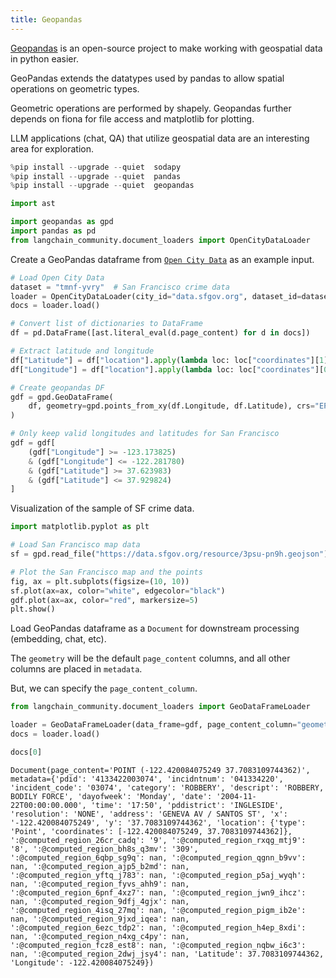 ```yaml
---
title: Geopandas
---
```


[Geopandas](https://geopandas.org/en/stable/index.html) is an open-source project to make working with geospatial data in python easier. 

GeoPandas extends the datatypes used by pandas to allow spatial operations on geometric types. 

Geometric operations are performed by shapely. Geopandas further depends on fiona for file access and matplotlib for plotting.

LLM applications (chat, QA) that utilize geospatial data are an interesting area for exploration.


```python
%pip install --upgrade --quiet  sodapy
%pip install --upgrade --quiet  pandas
%pip install --upgrade --quiet  geopandas
```


```python
import ast

import geopandas as gpd
import pandas as pd
from langchain_community.document_loaders import OpenCityDataLoader
```

Create a GeoPandas dataframe from [`Open City Data`](/oss/python/integrations/document_loaders/open_city_data) as an example input.


```python
# Load Open City Data
dataset = "tmnf-yvry"  # San Francisco crime data
loader = OpenCityDataLoader(city_id="data.sfgov.org", dataset_id=dataset, limit=5000)
docs = loader.load()
```


```python
# Convert list of dictionaries to DataFrame
df = pd.DataFrame([ast.literal_eval(d.page_content) for d in docs])

# Extract latitude and longitude
df["Latitude"] = df["location"].apply(lambda loc: loc["coordinates"][1])
df["Longitude"] = df["location"].apply(lambda loc: loc["coordinates"][0])

# Create geopandas DF
gdf = gpd.GeoDataFrame(
    df, geometry=gpd.points_from_xy(df.Longitude, df.Latitude), crs="EPSG:4326"
)

# Only keep valid longitudes and latitudes for San Francisco
gdf = gdf[
    (gdf["Longitude"] >= -123.173825)
    & (gdf["Longitude"] <= -122.281780)
    & (gdf["Latitude"] >= 37.623983)
    & (gdf["Latitude"] <= 37.929824)
]
```

Visualization of the sample of SF crime data. 


```python
import matplotlib.pyplot as plt

# Load San Francisco map data
sf = gpd.read_file("https://data.sfgov.org/resource/3psu-pn9h.geojson")

# Plot the San Francisco map and the points
fig, ax = plt.subplots(figsize=(10, 10))
sf.plot(ax=ax, color="white", edgecolor="black")
gdf.plot(ax=ax, color="red", markersize=5)
plt.show()
```

Load GeoPandas dataframe as a `Document` for downstream processing (embedding, chat, etc). 

The `geometry` will be the default `page_content` columns, and all other columns are placed in `metadata`.

But, we can specify the `page_content_column`.


```python
from langchain_community.document_loaders import GeoDataFrameLoader

loader = GeoDataFrameLoader(data_frame=gdf, page_content_column="geometry")
docs = loader.load()
```


```python
docs[0]
```



```output
Document(page_content='POINT (-122.420084075249 37.7083109744362)', metadata={'pdid': '4133422003074', 'incidntnum': '041334220', 'incident_code': '03074', 'category': 'ROBBERY', 'descript': 'ROBBERY, BODILY FORCE', 'dayofweek': 'Monday', 'date': '2004-11-22T00:00:00.000', 'time': '17:50', 'pddistrict': 'INGLESIDE', 'resolution': 'NONE', 'address': 'GENEVA AV / SANTOS ST', 'x': '-122.420084075249', 'y': '37.7083109744362', 'location': {'type': 'Point', 'coordinates': [-122.420084075249, 37.7083109744362]}, ':@computed_region_26cr_cadq': '9', ':@computed_region_rxqg_mtj9': '8', ':@computed_region_bh8s_q3mv': '309', ':@computed_region_6qbp_sg9q': nan, ':@computed_region_qgnn_b9vv': nan, ':@computed_region_ajp5_b2md': nan, ':@computed_region_yftq_j783': nan, ':@computed_region_p5aj_wyqh': nan, ':@computed_region_fyvs_ahh9': nan, ':@computed_region_6pnf_4xz7': nan, ':@computed_region_jwn9_ihcz': nan, ':@computed_region_9dfj_4gjx': nan, ':@computed_region_4isq_27mq': nan, ':@computed_region_pigm_ib2e': nan, ':@computed_region_9jxd_iqea': nan, ':@computed_region_6ezc_tdp2': nan, ':@computed_region_h4ep_8xdi': nan, ':@computed_region_n4xg_c4py': nan, ':@computed_region_fcz8_est8': nan, ':@computed_region_nqbw_i6c3': nan, ':@computed_region_2dwj_jsy4': nan, 'Latitude': 37.7083109744362, 'Longitude': -122.420084075249})
```
